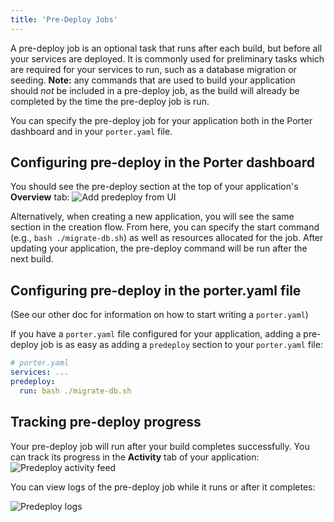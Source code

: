 ```yaml
---
title: 'Pre-Deploy Jobs'
---
```


A pre-deploy job is an optional task that runs after each build, but before all your services are deployed.
It is commonly used for preliminary tasks which are required for your services to run, such as a database migration or seeding.
**Note:** any commands that are used to build your application should _not_ be included in a pre-deploy job, as the build will already be completed by the time the pre-deploy job is run.

You can specify the pre-deploy job for your application both in the Porter dashboard and in your `porter.yaml` file.

## Configuring pre-deploy in the Porter dashboard

You should see the pre-deploy section at the top of your application's **Overview** tab:
![Add predeploy from UI](/images/deploying-applications/add-pre-deploy.png)

Alternatively, when creating a new application, you will see the same section in the creation flow. From here, you can specify the start command (e.g., `bash ./migrate-db.sh`) as well as resources allocated for the job.
After updating your application, the pre-deploy command will be run after the next build.

## Configuring pre-deploy in the porter.yaml file

(See our other doc for information on how to start writing a `porter.yaml`)

If you have a `porter.yaml` file configured for your application, adding a pre-deploy job is as easy as adding a `predeploy` section to your `porter.yaml` file:

```yaml
# porter.yaml
services: ...
predeploy:
  run: bash ./migrate-db.sh
```

## Tracking pre-deploy progress

Your pre-deploy job will run after your build completes successfully. You can track its progress in the **Activity** tab of your application:
![Predeploy activity feed](/images/deploying-applications/pre-deploy-activity-feed.png)

You can view logs of the pre-deploy job while it runs or after it completes:

![Predeploy logs](/images/deploying-applications/pre-deploy-logs.png)

